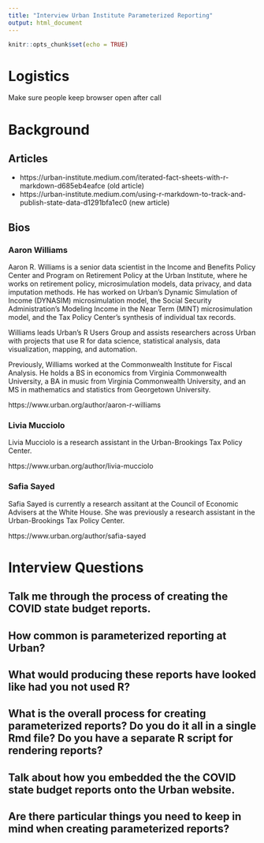 ```yaml
---
title: "Interview Urban Institute Parameterized Reporting"
output: html_document
---
```


```r
knitr::opts_chunk$set(echo = TRUE)
```

# Logistics

Make sure people keep browser open after call

# Background

## Articles

- https://urban-institute.medium.com/iterated-fact-sheets-with-r-markdown-d685eb4eafce (old article)
- https://urban-institute.medium.com/using-r-markdown-to-track-and-publish-state-data-d1291bfa1ec0 (new article)

## Bios

### Aaron Williams

Aaron R. Williams is a senior data scientist in the Income and Benefits Policy Center and Program on Retirement Policy at the Urban Institute, where he works on retirement policy, microsimulation models, data privacy, and data imputation methods. He has worked on Urban's Dynamic Simulation of Income (DYNASIM) microsimulation model, the Social Security Administration's Modeling Income in the Near Term (MINT) microsimulation model, and the Tax Policy Center's synthesis of individual tax records.

Williams leads Urban’s R Users Group and assists researchers across Urban with projects that use R for data science, statistical analysis, data visualization, mapping, and automation.

Previously, Williams worked at the Commonwealth Institute for Fiscal Analysis. He holds a BS in economics from Virginia Commonwealth University, a BA in music from Virginia Commonwealth University, and an MS in mathematics and statistics from Georgetown University.

https://www.urban.org/author/aaron-r-williams

### Livia Mucciolo

Livia Mucciolo is a research assistant in the Urban-Brookings Tax Policy Center. 

https://www.urban.org/author/livia-mucciolo

### Safia Sayed

Safia Sayed is currently a research assitant at the Council of Economic Advisers at the White House. She was previously a research assistant in the Urban-Brookings Tax Policy Center. 

https://www.urban.org/author/safia-sayed

# Interview Questions

## Talk me through the process of creating the COVID state budget reports. 

## How common is parameterized reporting at Urban?

## What would producing these reports have looked like had you not used R? 

## What is the overall process for creating parameterized reports? Do you do it all in a single Rmd file? Do you have a separate R script for rendering reports? 

## Talk about how you embedded the the COVID state budget reports onto the Urban website. 

## Are there particular things you need to keep in mind when creating parameterized reports? 